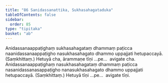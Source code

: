```yaml
---
title: "86 Sanidassanattika, Sukhasahagataduka"
tableOfContents: false
sidebar:
  order: 85
type: "tipitaka"
basket: "ab"
---
```



<DynamicBreadcrumb />

<Division number="137">

<Paragraph number="328">
Anidassanaappaṭighaṃ sukhasahagataṃ dhammaṃ paṭicca naanidassanaappaṭigho nasukhasahagato dhammo uppajjati hetupaccayā. (Saṃkhittaṃ.) Hetuyā cha, ārammaṇe tīṇi …pe…  avigate cha.
</Paragraph>

<Paragraph number="329">
Anidassanaappaṭighaṃ nasukhasahagataṃ dhammaṃ paṭicca nasanidassanasappaṭigho nanasukhasahagato dhammo uppajjati hetupaccayā. (Saṃkhittaṃ.) Hetuyā tīṇi …pe…  avigate tīṇi.
</Paragraph>
</Division>